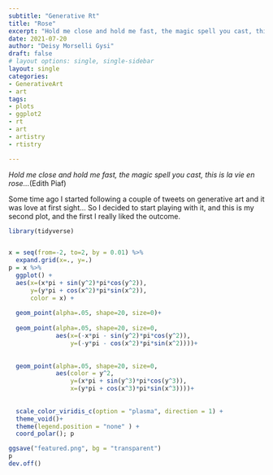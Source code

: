 ```yaml
---
subtitle: "Generative Rt"
title: "Rose"
excerpt: "Hold me close and hold me fast, the magic spell you cast, this is la vie en rose..."
date: 2021-07-20
author: "Deisy Morselli Gysi"
draft: false
# layout options: single, single-sidebar
layout: single
categories:
- GenerativeArt
- art
tags:
- plots
- ggplot2
- rt
- art
- artistry
- rtistry

---
```


_Hold me close and hold me fast, the magic spell you cast, this is la vie en rose..._(Edith Piaf)


Some time ago I started following a couple of tweets on generative art and it was love at first sight... So I decided to start playing with it, and this is my second plot, and the first I really liked the outcome.



```r
library(tidyverse)


x = seq(from=-2, to=2, by = 0.01) %>%
  expand.grid(x=., y=.) 
p = x %>%
  ggplot() +
  aes(x=(x*pi + sin(y^2)*pi*cos(y^2)), 
      y=(y*pi + cos(x^2)*pi*sin(x^2)), 
      color = x) + 
  
  geom_point(alpha=.05, shape=20, size=0)+
  
  geom_point(alpha=.05, shape=20, size=0, 
             aes(x=(-x*pi - sin(y^2)*pi*cos(y^2)), 
                 y=(-y*pi - cos(x^2)*pi*sin(x^2))))+
  
  
  geom_point(alpha=.05, shape=20, size=0, 
             aes(color = y^2, 
                 y=(x*pi + sin(y^3)*pi*cos(y^3)), 
                 x=(y*pi + cos(x^3)*pi*sin(x^3))))+
  
  
  scale_color_viridis_c(option = "plasma", direction = 1) +
  theme_void()+
  theme(legend.position = "none" ) +
  coord_polar(); p

```


```r
ggsave("featured.png", bg = "transparent")
p
dev.off()
```

